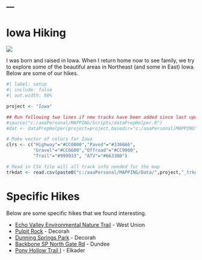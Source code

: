 ---
---

# Iowa Hiking
![](../../zresources/img/IAhiking1.webp){fig-align="center"}

I was born and raised in Iowa. When I return home now to see family, we try to explore some of the beautiful areas in Northeast (and some in East) Iowa. Below are some of our hikes.

```r
#| label: setup
#| include: false
#| out.width: 90%

project <- "Iowa"

## Run following two lines if new tracks have been added since last update
#source("c:/aaaPersonal/MAPPING/Scripts/dataPrepHelper.R")
#dat <- dataPrepHelper(project=project,basedir="c:/aaaPersonal/MAPPING")

# Make vector of colors for Iowa
clrs <- c("Highway"="#CC0000","Paved"="#336666",
          "Gravel"="#CC6600","Offroad"="#CC9900",
          "Trail"="#999933", "ATV"="#663300")

# Read in CSV file will all track info needed for the map
trkdat <- read.csv(paste0("c:/aaaPersonal/MAPPING/Data/",project,"_trkdat.csv"))
```

# Specific Hikes
Below are some specific hikes that we found interesting.

- [Echo Valley Environmental Nature Trail](IA Echo Valley Environmental Nature Trail.html) - West Union
- [Pulpit Rock](IA Pulpit Rock.html) - Decorah
- [Dunning Springs Park](IA Dunning Springs.html) - Decorah
- [Backbone SP North Gate Rd](IA BBSP_North Gate Road.html) - Dundee
- [Pony Hollow Trail I](IA Pony HOllow Trail.html) - Elkader
